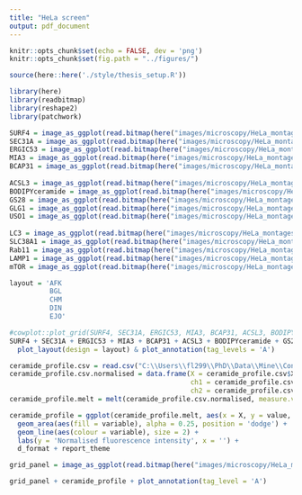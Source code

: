 ```yaml
---
title: "HeLa screen"
output: pdf_document
---
```


```r
knitr::opts_chunk$set(echo = FALSE, dev = 'png')
knitr::opts_chunk$set(fig.path = "../figures/")

source(here::here('./style/thesis_setup.R'))

library(here)
library(readbitmap)
library(reshape2)
library(patchwork)
```

```r
SURF4 = image_as_ggplot(read.bitmap(here("images/microscopy/HeLa_montages/SURF4_grid.png")))
SEC31A = image_as_ggplot(read.bitmap(here("images/microscopy/HeLa_montages/SEC31A_grid.png")))
ERGIC53 = image_as_ggplot(read.bitmap(here("images/microscopy/HeLa_montages/ERGIC53_grid.png")))
MIA3 = image_as_ggplot(read.bitmap(here("images/microscopy/HeLa_montages/MIA3_grid.png")))
BCAP31 = image_as_ggplot(read.bitmap(here("images/microscopy/HeLa_montages/BCAP31_grid.png")))
  
ACSL3 = image_as_ggplot(read.bitmap(here("images/microscopy/HeLa_montages/ACSL3_grid.png")))
BODIPYceramide = image_as_ggplot(read.bitmap(here("images/microscopy/HeLa_montages/C5-ceramide_grid.png")))
GS28 = image_as_ggplot(read.bitmap(here("images/microscopy/HeLa_montages/GS28_grid.png")))
GLG1 = image_as_ggplot(read.bitmap(here("images/microscopy/HeLa_montages/GLG1_grid.png")))
USO1 = image_as_ggplot(read.bitmap(here("images/microscopy/HeLa_montages/USO1_grid.png")))
  
LC3 = image_as_ggplot(read.bitmap(here("images/microscopy/HeLa_montages/LC3_grid.png")))
SLC38A1 = image_as_ggplot(read.bitmap(here("images/microscopy/HeLa_montages/SLC38A1_grid.png")))
Rab11 = image_as_ggplot(read.bitmap(here("images/microscopy/HeLa_montages/RAB11_grid.png")))
LAMP1 = image_as_ggplot(read.bitmap(here("images/microscopy/HeLa_montages/LAMP1_grid.png")))
mTOR = image_as_ggplot(read.bitmap(here("images/microscopy/HeLa_montages/mTOR_grid.png")))

```


```r
layout = 'AFK
          BGL
          CHM
          DIN
          EJO'

#cowplot::plot_grid(SURF4, SEC31A, ERGIC53, MIA3, BCAP31, ACSL3, BODIPYceramide, GS28, GLG1, USO1, LC3, SLC38A1, Rab11, LAMP1, mTOR, ncol = 3, nrow = 5, labels = 'AUTO', byrow = FALSE)
SURF4 + SEC31A + ERGIC53 + MIA3 + BCAP31 + ACSL3 + BODIPYceramide + GS28 + GLG1 + USO1 + LC3 + SLC38A1 + Rab11 + LAMP1 + mTOR +
  plot_layout(design = layout) & plot_annotation(tag_levels = 'A')
```

```r
ceramide_profile.csv = read.csv("C:\\Users\\fl299\\PhD\\Data\\Mine\\Confocal\\HeLa14_BODIPY-ceramide_TIFs\\intensity_profiles\\WT3_ceramide.tif_profile.csv")
ceramide_profile.csv.normalised = data.frame(X = ceramide_profile.csv$X,
                                             ch1 = ceramide_profile.csv$Value_ch1/max(ceramide_profile.csv$Value_ch1),
                                             ch2 = ceramide_profile.csv$Value_ch2/max(ceramide_profile.csv$Value_ch2))
ceramide_profile.melt = melt(ceramide_profile.csv.normalised, measure.vars = c('ch1', 'ch2'))

ceramide_profile = ggplot(ceramide_profile.melt, aes(x = X, y = value, group = variable)) + 
  geom_area(aes(fill = variable), alpha = 0.25, position = 'dodge') +
  geom_line(aes(colour = variable), size = 2) +
  labs(y = 'Normalised fluorescence intensity', x = '') +
  d_format + report_theme

grid_panel = image_as_ggplot(read.bitmap(here("images/microscopy/HeLa_montages/C5-ceramide_WT_inset_grid.png")))

grid_panel + ceramide_profile + plot_annotation(tag_level = 'A')
```
